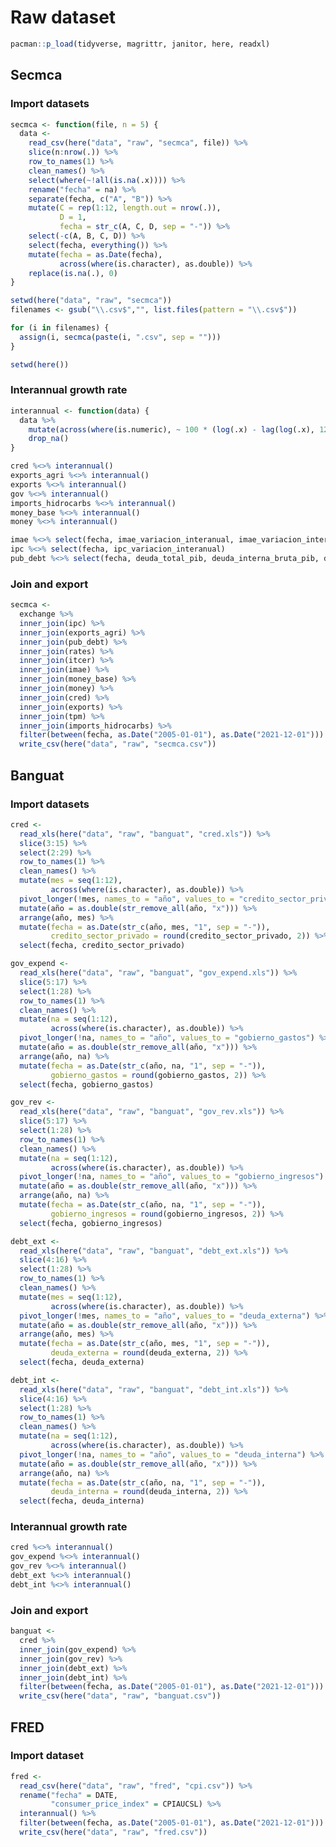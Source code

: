 # Raw dataset

```r
pacman::p_load(tidyverse, magrittr, janitor, here, readxl)
```

## Secmca

### Import datasets

```r
secmca <- function(file, n = 5) {
  data <- 
    read_csv(here("data", "raw", "secmca", file)) %>% 
    slice(n:nrow(.)) %>% 
    row_to_names(1) %>% 
    clean_names() %>% 
    select(where(~!all(is.na(.x)))) %>% 
    rename("fecha" = na) %>% 
    separate(fecha, c("A", "B")) %>% 
    mutate(C = rep(1:12, length.out = nrow(.)),
           D = 1,
           fecha = str_c(A, C, D, sep = "-")) %>% 
    select(-c(A, B, C, D)) %>% 
    select(fecha, everything()) %>% 
    mutate(fecha = as.Date(fecha),
           across(where(is.character), as.double)) %>% 
    replace(is.na(.), 0)
}

setwd(here("data", "raw", "secmca"))
filenames <- gsub("\\.csv$","", list.files(pattern = "\\.csv$"))

for (i in filenames) {
  assign(i, secmca(paste(i, ".csv", sep = "")))
}

setwd(here())
```

### Interannual growth rate

```r
interannual <- function(data) {
  data %>% 
    mutate(across(where(is.numeric), ~ 100 * (log(.x) - lag(log(.x), 12)))) %>% 
    drop_na()
}

cred %<>% interannual()
exports_agri %<>% interannual()
exports %<>% interannual()
gov %<>% interannual()
imports_hidrocarbs %<>% interannual()
money_base %<>% interannual()
money %<>% interannual()

imae %<>% select(fecha, imae_variacion_interanual, imae_variacion_interanual_2)
ipc %<>% select(fecha, ipc_variacion_interanual)
pub_debt %<>% select(fecha, deuda_total_pib, deuda_interna_bruta_pib, deuda_externa_pib)
```

### Join and export

```r
secmca <- 
  exchange %>% 
  inner_join(ipc) %>% 
  inner_join(exports_agri) %>% 
  inner_join(pub_debt) %>% 
  inner_join(rates) %>% 
  inner_join(itcer) %>% 
  inner_join(imae) %>% 
  inner_join(money_base) %>% 
  inner_join(money) %>% 
  inner_join(cred) %>% 
  inner_join(exports) %>% 
  inner_join(tpm) %>% 
  inner_join(imports_hidrocarbs) %>% 
  filter(between(fecha, as.Date("2005-01-01"), as.Date("2021-12-01"))) %>% 
  write_csv(here("data", "raw", "secmca.csv"))
```

## Banguat

### Import datasets

```r
cred <- 
  read_xls(here("data", "raw", "banguat", "cred.xls")) %>% 
  slice(3:15) %>%
  select(2:29) %>% 
  row_to_names(1) %>% 
  clean_names() %>% 
  mutate(mes = seq(1:12),
         across(where(is.character), as.double)) %>%
  pivot_longer(!mes, names_to = "año", values_to = "credito_sector_privado") %>% 
  mutate(año = as.double(str_remove_all(año, "x"))) %>% 
  arrange(año, mes) %>% 
  mutate(fecha = as.Date(str_c(año, mes, "1", sep = "-")),
         credito_sector_privado = round(credito_sector_privado, 2)) %>% 
  select(fecha, credito_sector_privado)

gov_expend <- 
  read_xls(here("data", "raw", "banguat", "gov_expend.xls")) %>% 
  slice(5:17) %>%
  select(1:28) %>% 
  row_to_names(1) %>% 
  clean_names() %>% 
  mutate(na = seq(1:12),
         across(where(is.character), as.double)) %>%
  pivot_longer(!na, names_to = "año", values_to = "gobierno_gastos") %>% 
  mutate(año = as.double(str_remove_all(año, "x"))) %>% 
  arrange(año, na) %>% 
  mutate(fecha = as.Date(str_c(año, na, "1", sep = "-")),
         gobierno_gastos = round(gobierno_gastos, 2)) %>% 
  select(fecha, gobierno_gastos)

gov_rev <- 
  read_xls(here("data", "raw", "banguat", "gov_rev.xls")) %>% 
  slice(5:17) %>%
  select(1:28) %>% 
  row_to_names(1) %>% 
  clean_names() %>% 
  mutate(na = seq(1:12),
         across(where(is.character), as.double)) %>%
  pivot_longer(!na, names_to = "año", values_to = "gobierno_ingresos") %>% 
  mutate(año = as.double(str_remove_all(año, "x"))) %>% 
  arrange(año, na) %>% 
  mutate(fecha = as.Date(str_c(año, na, "1", sep = "-")),
         gobierno_ingresos = round(gobierno_ingresos, 2)) %>% 
  select(fecha, gobierno_ingresos)

debt_ext <- 
  read_xls(here("data", "raw", "banguat", "debt_ext.xls")) %>% 
  slice(4:16) %>%
  select(1:28) %>% 
  row_to_names(1) %>% 
  clean_names() %>% 
  mutate(mes = seq(1:12),
         across(where(is.character), as.double)) %>%
  pivot_longer(!mes, names_to = "año", values_to = "deuda_externa") %>% 
  mutate(año = as.double(str_remove_all(año, "x"))) %>% 
  arrange(año, mes) %>% 
  mutate(fecha = as.Date(str_c(año, mes, "1", sep = "-")),
         deuda_externa = round(deuda_externa, 2)) %>% 
  select(fecha, deuda_externa)

debt_int <- 
  read_xls(here("data", "raw", "banguat", "debt_int.xls")) %>% 
  slice(4:16) %>%
  select(1:28) %>% 
  row_to_names(1) %>% 
  clean_names() %>% 
  mutate(na = seq(1:12),
         across(where(is.character), as.double)) %>%
  pivot_longer(!na, names_to = "año", values_to = "deuda_interna") %>% 
  mutate(año = as.double(str_remove_all(año, "x"))) %>% 
  arrange(año, na) %>% 
  mutate(fecha = as.Date(str_c(año, na, "1", sep = "-")),
         deuda_interna = round(deuda_interna, 2)) %>% 
  select(fecha, deuda_interna)
```

### Interannual growth rate

```r
cred %<>% interannual()
gov_expend %<>% interannual()
gov_rev %<>% interannual()
debt_ext %<>% interannual()
debt_int %<>% interannual()
```

### Join and export

```r
banguat <- 
  cred %>% 
  inner_join(gov_expend) %>% 
  inner_join(gov_rev) %>% 
  inner_join(debt_ext) %>% 
  inner_join(debt_int) %>%  
  filter(between(fecha, as.Date("2005-01-01"), as.Date("2021-12-01"))) %>% 
  write_csv(here("data", "raw", "banguat.csv"))
```

## FRED

### Import dataset

```r
fred <- 
  read_csv(here("data", "raw", "fred", "cpi.csv")) %>% 
  rename("fecha" = DATE, 
         "consumer_price_index" = CPIAUCSL) %>% 
  interannual() %>% 
  filter(between(fecha, as.Date("2005-01-01"), as.Date("2021-12-01"))) %>% 
  write_csv(here("data", "raw", "fred.csv"))
```
